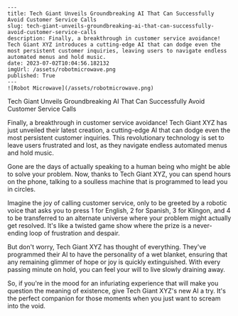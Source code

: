     ---
    title: Tech Giant Unveils Groundbreaking AI That Can Successfully Avoid Customer Service Calls
    slug: tech-giant-unveils-groundbreaking-ai-that-can-successfully-avoid-customer-service-calls
    description: Finally, a breakthrough in customer service avoidance! Tech Giant XYZ introduces a cutting-edge AI that can dodge even the most persistent customer inquiries, leaving users to navigate endless automated menus and hold music.
    date: 2023-07-02T10:04:56.182132
    imgUrl: /assets/robotmicrowave.png
    published: True
    ---
    ![Robot Microwave](/assets/robotmicrowave.png)

Tech Giant Unveils Groundbreaking AI That Can Successfully Avoid Customer Service Calls

Finally, a breakthrough in customer service avoidance! Tech Giant XYZ has just unveiled their latest creation, a cutting-edge AI that can dodge even the most persistent customer inquiries. This revolutionary technology is set to leave users frustrated and lost, as they navigate endless automated menus and hold music.

Gone are the days of actually speaking to a human being who might be able to solve your problem. Now, thanks to Tech Giant XYZ, you can spend hours on the phone, talking to a soulless machine that is programmed to lead you in circles.

Imagine the joy of calling customer service, only to be greeted by a robotic voice that asks you to press 1 for English, 2 for Spanish, 3 for Klingon, and 4 to be transferred to an alternate universe where your problem might actually get resolved. It's like a twisted game show where the prize is a never-ending loop of frustration and despair.

But don't worry, Tech Giant XYZ has thought of everything. They've programmed their AI to have the personality of a wet blanket, ensuring that any remaining glimmer of hope or joy is quickly extinguished. With every passing minute on hold, you can feel your will to live slowly draining away.

So, if you're in the mood for an infuriating experience that will make you question the meaning of existence, give Tech Giant XYZ's new AI a try. It's the perfect companion for those moments when you just want to scream into the void.
